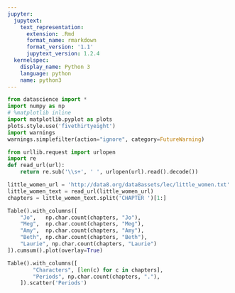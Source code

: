 ```yaml
---
jupyter:
  jupytext:
    text_representation:
      extension: .Rmd
      format_name: rmarkdown
      format_version: '1.1'
      jupytext_version: 1.2.4
  kernelspec:
    display_name: Python 3
    language: python
    name: python3
---
```


```python
from datascience import *
import numpy as np
# %matplotlib inline
import matplotlib.pyplot as plots
plots.style.use('fivethirtyeight')
import warnings
warnings.simplefilter(action="ignore", category=FutureWarning)

from urllib.request import urlopen 
import re
def read_url(url): 
    return re.sub('\\s+', ' ', urlopen(url).read().decode())
```

```python
little_women_url = 'http://data8.org/data8assets/lec/little_women.txt'
little_women_text = read_url(little_women_url)
chapters = little_women_text.split('CHAPTER ')[1:]
```

```python
Table().with_columns([
    "Jo",   np.char.count(chapters, "Jo"),
    "Meg",  np.char.count(chapters, "Meg"),
    "Amy",  np.char.count(chapters, "Amy"),
    "Beth", np.char.count(chapters, "Beth"),
    "Laurie", np.char.count(chapters, "Laurie")
]).cumsum().plot(overlay=True)
```

```python
Table().with_columns([
        "Characters", [len(c) for c in chapters],
        "Periods", np.char.count(chapters, "."),
    ]).scatter('Periods')
```
